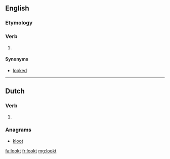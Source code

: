==English==

===Etymology===
{{suffix|look|t|lang=en}}

===Verb===
{{head|en|verb form}}

# {{lb|en|archaic}} {{en-past of|look}}

====Synonyms====
* [[looked]]

----

==Dutch==

===Verb===
{{nl-verb-form}}

# {{nl-verb form of|p=2-gij|n=sg|t=past|m=ind|luiken}}

===Anagrams===
* [[kloot#Dutch|kloot]]

[[fa:lookt]]
[[fr:lookt]]
[[mg:lookt]]